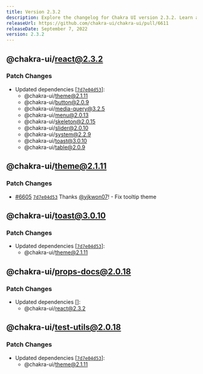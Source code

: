 ```yaml
---
title: Version 2.3.2
description: Explore the changelog for Chakra UI version 2.3.2. Learn about the latest features, bug fixes, and improvements.
releaseUrl: https://github.com/chakra-ui/chakra-ui/pull/6611
releaseDate: September 7, 2022
version: 2.3.2
---
```




## @chakra-ui/react@2.3.2

### Patch Changes

-   Updated dependencies
    \[[`7d7e04d53`](https://github.com/chakra-ui/chakra-ui/commit/7d7e04d53d871e324debe0a2cb3ff44d7dbf3bca)]:
    -   @chakra-ui/theme@2.1.11
    -   @chakra-ui/button@2.0.9
    -   @chakra-ui/media-query@3.2.5
    -   @chakra-ui/menu@2.0.13
    -   @chakra-ui/skeleton@2.0.15
    -   @chakra-ui/slider@2.0.10
    -   @chakra-ui/system@2.2.9
    -   @chakra-ui/toast@3.0.10
    -   @chakra-ui/table@2.0.9

## @chakra-ui/theme@2.1.11

### Patch Changes

-   [#6605](https://github.com/chakra-ui/chakra-ui/pull/6605)
    [`7d7e04d53`](https://github.com/chakra-ui/chakra-ui/commit/7d7e04d53d871e324debe0a2cb3ff44d7dbf3bca)
    Thanks [@yjkwon07](https://github.com/yjkwon07)! - Fix tooltip theme

## @chakra-ui/toast@3.0.10

### Patch Changes

-   Updated dependencies
    \[[`7d7e04d53`](https://github.com/chakra-ui/chakra-ui/commit/7d7e04d53d871e324debe0a2cb3ff44d7dbf3bca)]:
    -   @chakra-ui/theme@2.1.11

## @chakra-ui/props-docs@2.0.18

### Patch Changes

-   Updated dependencies \[]:
    -   @chakra-ui/react@2.3.2

## @chakra-ui/test-utils@2.0.18

### Patch Changes

-   Updated dependencies
    \[[`7d7e04d53`](https://github.com/chakra-ui/chakra-ui/commit/7d7e04d53d871e324debe0a2cb3ff44d7dbf3bca)]:
    -   @chakra-ui/theme@2.1.11
